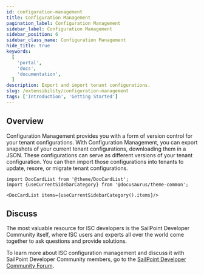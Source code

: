 ```yaml
---
id: configuration-management
title: Configuration Management
pagination_label: Configuration Management
sidebar_label: Configuration Management
sidebar_position: 6
sidebar_class_name: Configuration Management
hide_title: true
keywords:
  [
    'portal',
    'docs',
    'documentation',
  ]
description: Export and import tenant configurations.
slug: /extensibility/configuration-management
tags: ['Introduction', 'Getting Started']
---
```


## Overview
Configuration Management provides you with a form of version control for your tenant configurations. 
With Configuration Management, you can export snapshots of your current tenant configurations, downloading them in a JSON. 
These configurations can serve as different versions of your tenant configuration. 
You can then import those configurations into tenants to update, resore, or migrate tenant configurations. 

```mdx-code-block
import DocCardList from '@theme/DocCardList';
import {useCurrentSidebarCategory} from '@docusaurus/theme-common';

<DocCardList items={useCurrentSidebarCategory().items}/>
```

## Discuss
The most valuable resource for ISC developers is the SailPoint Developer Community itself, where ISC users and experts all over the world come together to ask questions and provide solutions. 

To learn more about ISC configuration management and discuss it with SailPoint Developer Community members, go to the [SailPoint Developer Community Forum](https://developer.sailpoint.com/discuss/c/isc/6). 
